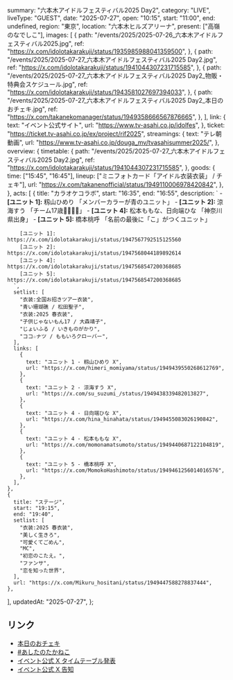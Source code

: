   summary: "六本木アイドルフェスティバル2025 Day2",
  category: "LIVE",
  liveType: "GUEST",
  date: "2025-07-27",
  open: "10:15",
  start: "11:00",
  end: undefined,
  region: "東京",
  location: "六本木ヒルズアリーナ",
  present: ["高嶺のなでしこ"],
  images: [
    {
      path: "/events/2025/2025-07-26_六本木アイドルフェスティバル2025.jpg",
      ref: "https://x.com/idolotakarakuji/status/1935985988041359500",
    },
    {
      path: "/events/2025/2025-07-27_六本木アイドルフェスティバル2025 Day2.jpg",
      ref: "https://x.com/idolotakarakuji/status/1941044307231715585",
    },
    {
      path: "/events/2025/2025-07-27_六本木アイドルフェスティバル2025 Day2_物販・特典会スケジュール.jpg",
      ref: "https://x.com/idolotakarakuji/status/1943581027697394033",
    },
    {
      path: "/events/2025/2025-07-27_六本木アイドルフェスティバル2025 Day2_本日のおチェキ.jpg",
      ref: "https://x.com/takanekomanager/status/1949358666567876665",
    },
  ],
  link: {
    text: "イベント公式サイト",
    url: "https://www.tv-asahi.co.jp/idolfes",
  },
  ticket: "https://ticket.tv-asahi.co.jp/ex/project/rif2025",
  streamings: {
    text: "テレ朝動画",
    url: "https://www.tv-asahi.co.jp/douga_mv/tvasahisummer2025/",
  },
  overview: {
    timetable: {
      path: "/events/2025/2025-07-27_六本木アイドルフェスティバル2025 Day2.jpg",
      ref: "https://x.com/idolotakarakuji/status/1941044307231715585",
    },
    goods: {
      time: ["15:45", "16:45"],
      lineup: ["ミニフォトカード「アイドル衣装衣装」 / チェキ"],
      url: "https://x.com/takanenofficial/status/1949110006978420842",
    },
  },
  acts: [
    {
      title: "カラオケコラボ",
      start: "16:35",
      end: "16:55",
      description: `
        - **[ユニット 1]:** 籾山ひめり 「メンバーカラーが青のユニット」
        - **[ユニット 2]:** 涼海すう 「チーム17歳💚🩷💛🩵」
        - **[ユニット 4]:** 松本ももな、日向端ひな 「神奈川県出身」
        - **[ユニット 5]:** 橋本桃呼 「名前の最後に「こ」がつくユニット」
        
        [ユニット 1]: https://x.com/idolotakarakuji/status/1947567792515125560
        [ユニット 2]: https://x.com/idolotakarakuji/status/1947568044189892614
        [ユニット 4]: https://x.com/idolotakarakuji/status/1947568547200368685
        [ユニット 5]: https://x.com/idolotakarakuji/status/1947568547200368685
      `,
      setlist: [
        "衣装:全国お招きツアー衣装",
        "青い珊瑚礁 / 松田聖子",
        "衣装:2025 春衣装",
        "子供じゃないもん17 / 大森靖子",
        "じょいふる / いきものがかり",
        "ココ☆ナツ / ももいろクローバー",
      ],
      links: [
        {
          text: "ユニット 1 - 籾山ひめり X",
          url: "https://x.com/himeri_momiyama/status/1949439550268612769",
        },
        {
          text: "ユニット 2 - 涼海すう X",
          url: "https://x.com/su_suzumi_/status/1949438339482013827",
        },
        {
          text: "ユニット 4 - 日向端ひな X",
          url: "https://x.com/hina_hinahata/status/1949455083026190842",
        },
        {
          text: "ユニット 4 - 松本ももな X",
          url: "https://x.com/momonamatsumoto/status/1949440687122104819",
        },
        {
          text: "ユニット 5 - 橋本桃呼 X",
          url: "https://x.com/MomokoHashimoto/status/1949461256014016576",
        },
      ],
    },
    {
      title: "ステージ",
      start: "19:15",
      end: "19:40",
      setlist: [
        "衣装:2025 春衣装",
        "美しく生きろ",
        "可愛くてごめん",
        "MC",
        "初恋のこたえ。",
        "ファンサ",
        "恋を知った世界",
      ],
      url: "https://x.com/Mikuru_hositani/status/1949447588278837444",
    },
  ],
  updatedAt: "2025-07-27",
};

## リンク

- [本日のおチェキ](https://x.com/takanekomanager/status/1949358666567876665)
- [#あしたのたかねこ](https://x.com/takanenofficial/status/1949110006978420842)
- [イベント公式 X タイムテーブル発表](https://x.com/idolotakarakuji/status/1941044307231715585)
- [イベント公式 X 告知](https://x.com/idolotakarakuji/status/1935985988041359500)
